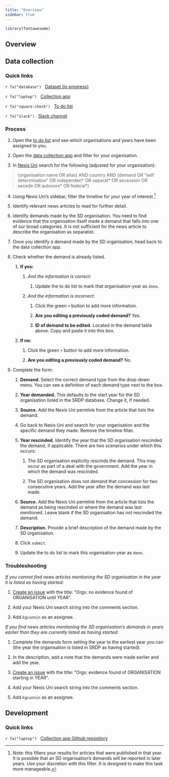 ```yaml
---
title: "Overview"
sidebar: true
---
```


```r
library(fontawesome)
```

## Overview

## Data collection

### Quick links

`r fa("database")`   [Dataset (in progress)](https://docs.google.com/spreadsheets/d/10xqTzgD1O-lVC_tMKyk0pjQNIpTeykhlOj7VllvOfx4/edit#gid=0)

`r fa("laptop")`   [Collection app](https://hgoers.shinyapps.io/SRDP_demands_app/)

`r fa("square-check")`   [To do list](https://docs.google.com/spreadsheets/d/1OrEXud6ZejbCzY_-1AkLnMoq3niH-_qyr5CxTzM5olk/edit#gid=0)

`r fa("slack")`   [Slack channel](https://fragprojectco-xiy4179.slack.com/archives/C03AKSE5JVD)

### Process

1.  Open the [to do list](https://docs.google.com/spreadsheets/d/1OrEXud6ZejbCzY_-1AkLnMoq3niH-_qyr5CxTzM5olk/edit#gid=0) and see which organisations and years have been assigned to you.

2.  Open the [data collection app](https://hgoers.shinyapps.io/SRDP_demands_app/) and filter for your organisation.

3.  In [Nexis Uni](https://advance-lexis-com.proxy-um.researchport.umd.edu/bisacademicresearchhome?crid=de8a818a-316f-426e-a73f-b397ca2d4402&pdmfid=1516831&pdisurlapi=true) search for the following (adjusted for your organisation):

> (organisation name OR alias) AND country AND (demand OR "self determination" OR independen\* OR separat\* OR secession OR secede OR autonom\* OR federal\*)

4.  Using Nexis Uni's sidebar, filter the timeline for your year of interest.[^1]

[^1]: Note: this filters your results for articles that were published in that year. It is possible that an SD organisation's demands will be reported in later years. Use your discretion with this filter. It is designed to make this task more manageable.

5.  Identify relevant news articles to read for further detail.

6.  Identify demands made by the SD organisation. You need to find evidence that the organisation itself made a demand that falls into one of our broad categories. It is not sufficient for the news article to describe the organisation as separatist.

7.  Once you identify a demand made by the SD organisation, head back to the data collection app.

8.  Check whether the demand is already listed.

    1.  **If yes:**

        1.  *And the information is correct:*

            1.  Update the to do list to mark that organisation-year as `done`.

        2.  *And the information is incorrect:*

            1.  Click the green `+` button to add more information.

            2.  **Are you editing a previously coded demand?** Yes.

            3.  **ID of demand to be edited.** Located in the demand table above. Copy and paste it into this box.

    2.  **If no:**

        1. Click the green `+` button to add more information.

        2. **Are you editing a previously coded demand?** No.

9.  Complete the form:

    1.  **Demand.** Select the correct demand type from the drop-down menu. You can see a definition of each demand type next to the box.

    2.  **Year demanded.** This defaults to the start year for the SD organisation listed in the SRDP database. Change it, if needed.

    3.  **Source.** Add the Nexis Uni permlink from the article that lists the demand.

    4.  Go back to Nexis Uni and search for your organisation and the specific demand they made. Remove the timeline filter.

    5.  **Year rescinded.** Identify the year that the SD organisation rescinded the demand, if applicable. There are two scenarios under which this occurs:

        1.  The SD organisation explicitly rescinds the demand. This may occur as part of a deal with the government. Add the year in which the demand was rescinded.

        2.  The SD organisation does not demand that concession for two consecutive years. Add the year after the demand was last made.

    6.  **Source.** Add the Nexis Uni permlink from the article that lists the demand as being rescinded or where the demand was last mentioned. Leave blank if the SD organisation has not rescinded the demand. 

    7.  **Description.** Provide a brief description of the demand made by the SD organisation.

    8.  Click `submit`.
    
    9.  Update the to do list to mark this organisation-year as `done`. 
    
### Troubleshooting

*If you cannot find news articles mentioning the SD organisation in the year it is listed as having started:*

1.    [Create an issue](https://github.com/Fragmentation-Project/SRDP_data/issues) with the title: "Orgs: no evidence found of ORGANISATION until YEAR".

2.    Add your Nexis Uni search string into the comments section.  

3.    Add `kgcunnin` as an assignee.

*If you find news articles mentioning the SD organisation's demands in years earlier than they are currently listed as having started:*

1.    Complete the demands form setting the year to the earliest year you can (the year the organisation is listed in SRDP as having started).

2.    In the description, add a note that the demands were made earlier and add the year. 

3.    [Create an issue](https://github.com/Fragmentation-Project/SRDP_data/issues) with the title: "Orgs: evidence found of ORGANISATION starting in YEAR".

4.    Add your Nexis Uni search string into the comments section.  

5.    Add `kgcunnin` as an assignee.

## Development

### Quick links

`r fa("laptop")`   [Collection app Github repository](https://github.com/Fragmentation-Project/SRDP_demands_app)


